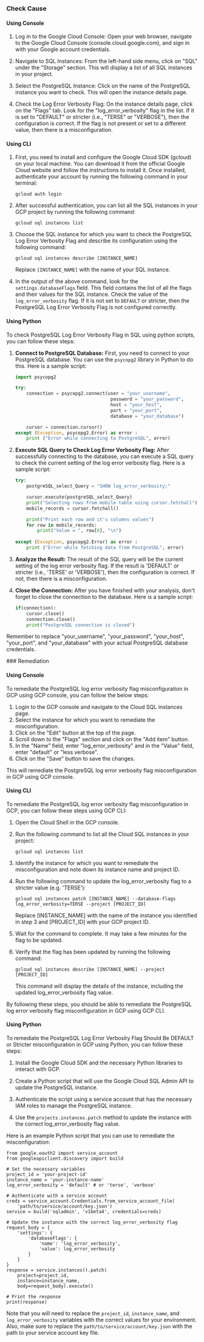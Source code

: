 

<Tabs><Tab title='Cause'>
### Check Cause

#### Using Console

1. Log in to the Google Cloud Console: Open your web browser, navigate to the Google Cloud Console (console.cloud.google.com), and sign in with your Google account credentials.

2. Navigate to SQL Instances: From the left-hand side menu, click on "SQL" under the "Storage" section. This will display a list of all SQL instances in your project.

3. Select the PostgreSQL Instance: Click on the name of the PostgreSQL instance you want to check. This will open the instance details page.

4. Check the Log Error Verbosity Flag: On the instance details page, click on the "Flags" tab. Look for the "log_error_verbosity" flag in the list. If it is set to "DEFAULT" or stricter (i.e., "TERSE" or "VERBOSE"), then the configuration is correct. If the flag is not present or set to a different value, then there is a misconfiguration.

#### Using CLI

1. First, you need to install and configure the Google Cloud SDK (gcloud) on your local machine. You can download it from the official Google Cloud website and follow the instructions to install it. Once installed, authenticate your account by running the following command in your terminal:

   ```
   gcloud auth login
   ```

2. After successful authentication, you can list all the SQL instances in your GCP project by running the following command:

   ```
   gcloud sql instances list
   ```

3. Choose the SQL instance for which you want to check the PostgreSQL Log Error Verbosity Flag and describe its configuration using the following command:

   ```
   gcloud sql instances describe [INSTANCE_NAME]
   ```

   Replace `[INSTANCE_NAME]` with the name of your SQL instance.

4. In the output of the above command, look for the `settings.databaseFlags` field. This field contains the list of all the flags and their values for the SQL instance. Check the value of the `log_error_verbosity` flag. If it is not set to `DEFAULT` or stricter, then the PostgreSQL Log Error Verbosity Flag is not configured correctly.

#### Using Python

To check PostgreSQL Log Error Verbosity Flag in SQL using python scripts, you can follow these steps:

1. **Connect to PostgreSQL Database:**
   First, you need to connect to your PostgreSQL database. You can use the `psycopg2` library in Python to do this. Here is a sample script:

   ```python
   import psycopg2

   try:
       connection = psycopg2.connect(user = "your_username",
                                      password = "your_password",
                                      host = "your_host",
                                      port = "your_port",
                                      database = "your_database")

       cursor = connection.cursor()
   except (Exception, psycopg2.Error) as error :
       print ("Error while connecting to PostgreSQL", error)
   ```

2. **Execute SQL Query to Check Log Error Verbosity Flag:**
   After successfully connecting to the database, you can execute a SQL query to check the current setting of the log error verbosity flag. Here is a sample script:

   ```python
   try:
       postgreSQL_select_Query = "SHOW log_error_verbosity;"

       cursor.execute(postgreSQL_select_Query)
       print("Selecting rows from mobile table using cursor.fetchall")
       mobile_records = cursor.fetchall() 
   
       print("Print each row and it's columns values")
       for row in mobile_records:
           print("Value = ", row[0], "\n")
           
   except (Exception, psycopg2.Error) as error :
       print ("Error while fetching data from PostgreSQL", error)
   ```

3. **Analyze the Result:**
   The result of the SQL query will be the current setting of the log error verbosity flag. If the result is 'DEFAULT' or stricter (i.e., 'TERSE' or 'VERBOSE'), then the configuration is correct. If not, then there is a misconfiguration.

4. **Close the Connection:**
   After you have finished with your analysis, don't forget to close the connection to the database. Here is a sample script:

   ```python
   if(connection):
       cursor.close()
       connection.close()
       print("PostgreSQL connection is closed")
   ```

Remember to replace "your_username", "your_password", "your_host", "your_port", and "your_database" with your actual PostgreSQL database credentials.

</Tab>

<Tab title='Remediation'>
### Remediation

#### Using Console

To remediate the PostgreSQL log error verbosity flag misconfiguration in GCP using GCP console, you can follow the below steps:

1. Login to the GCP console and navigate to the Cloud SQL instances page.
2. Select the instance for which you want to remediate the misconfiguration.
3. Click on the "Edit" button at the top of the page.
4. Scroll down to the "Flags" section and click on the "Add item" button.
5. In the "Name" field, enter "log_error_verbosity" and in the "Value" field, enter "default" or "less verbose".
6. Click on the "Save" button to save the changes.

This will remediate the PostgreSQL log error verbosity flag misconfiguration in GCP using GCP console.

#### Using CLI

To remediate the PostgreSQL log error verbosity flag misconfiguration in GCP, you can follow these steps using GCP CLI:

1. Open the Cloud Shell in the GCP console.
2. Run the following command to list all the Cloud SQL instances in your project:
   
   `gcloud sql instances list`

3. Identify the instance for which you want to remediate the misconfiguration and note down its instance name and project ID.
4. Run the following command to update the log_error_verbosity flag to a stricter value (e.g. 'TERSE'):

   `gcloud sql instances patch [INSTANCE_NAME] --database-flags log_error_verbosity=TERSE --project [PROJECT_ID]`

   Replace [INSTANCE_NAME] with the name of the instance you identified in step 3 and [PROJECT_ID] with your GCP project ID.

5. Wait for the command to complete. It may take a few minutes for the flag to be updated.
6. Verify that the flag has been updated by running the following command:

   `gcloud sql instances describe [INSTANCE_NAME] --project [PROJECT_ID]`

   This command will display the details of the instance, including the updated log_error_verbosity flag value.

By following these steps, you should be able to remediate the PostgreSQL log error verbosity flag misconfiguration in GCP using GCP CLI.

#### Using Python

To remediate the PostgreSQL Log Error Verbosity Flag Should Be DEFAULT or Stricter misconfiguration in GCP using Python, you can follow these steps:

1. Install the Google Cloud SDK and the necessary Python libraries to interact with GCP.

2. Create a Python script that will use the Google Cloud SQL Admin API to update the PostgreSQL instance.

3. Authenticate the script using a service account that has the necessary IAM roles to manage the PostgreSQL instance.

4. Use the `projects.instances.patch` method to update the instance with the correct log_error_verbosity flag value.

Here is an example Python script that you can use to remediate the misconfiguration:

```
from google.oauth2 import service_account
from googleapiclient.discovery import build

# Set the necessary variables
project_id = 'your-project-id'
instance_name = 'your-instance-name'
log_error_verbosity = 'default' # or 'terse', 'verbose'

# Authenticate with a service account
creds = service_account.Credentials.from_service_account_file(
    'path/to/service/account/key.json')
service = build('sqladmin', 'v1beta4', credentials=creds)

# Update the instance with the correct log_error_verbosity flag
request_body = {
    'settings': {
        'databaseFlags': {
            'name': 'log_error_verbosity',
            'value': log_error_verbosity
        }
    }
}
response = service.instances().patch(
    project=project_id,
    instance=instance_name,
    body=request_body).execute()

# Print the response
print(response)
```

Note that you will need to replace the `project_id`, `instance_name`, and `log_error_verbosity` variables with the correct values for your environment. Also, make sure to replace the `path/to/service/account/key.json` with the path to your service account key file.


</Tab>
</Tabs>